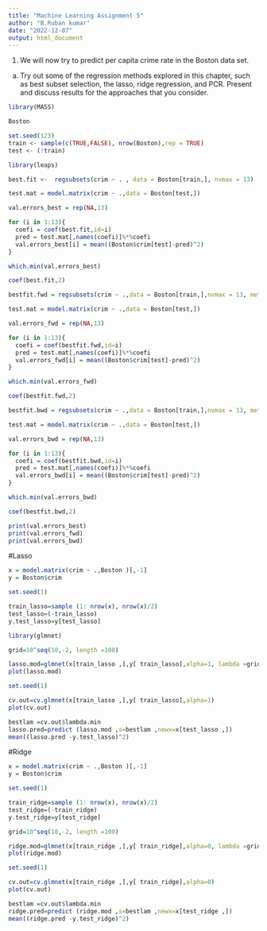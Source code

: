---
title: "Machine Learning Assignment 5"
author: "B.Ruban kumar"
date: "2022-12-07"
output: html_document
---


1.	We will now try to predict per capita crime rate in the Boston data set.

(a)	Try out some of the regression methods explored in this chapter, such as best subset selection, the lasso, ridge regression, and PCR. Present and discuss results for the approaches that you consider. 

```{r}
library(MASS)
```

```{r}
Boston
```


```{r}
set.seed(123)
train <- sample(c(TRUE,FALSE), nrow(Boston),rep = TRUE)
test <- (!train)
```

```{r}
library(leaps)
```


```{r}
best.fit <-  regsubsets(crim ~ . , data = Boston[train,], nvmax = 13)
```

```{r}
test.mat = model.matrix(crim ~ .,data = Boston[test,])
```

```{r}
val.errors_best = rep(NA,13)

for (i in 1:13){
  coefi = coef(best.fit,id=i)
  pred = test.mat[,names(coefi)]%*%coefi
  val.errors_best[i] = mean((Boston$crim[test]-pred)^2)
}
```

```{r}
which.min(val.errors_best)
```

```{r}
coef(best.fit,2)
```

```{r}
bestfit.fwd = regsubsets(crim ~ .,data = Boston[train,],nvmax = 13, method ="forward")
```


```{r}
test.mat = model.matrix(crim ~ .,data = Boston[test,])
```

```{r}
val.errors_fwd = rep(NA,13)

for (i in 1:13){
  coefi = coef(bestfit.fwd,id=i)
  pred = test.mat[,names(coefi)]%*%coefi
  val.errors_fwd[i] = mean((Boston$crim[test]-pred)^2)
}
```


```{r}
which.min(val.errors_fwd)
```

```{r}
coef(bestfit.fwd,2)
```


```{r}
bestfit.bwd = regsubsets(crim ~ .,data = Boston[train,],nvmax = 13, method ="backward")
```

```{r}
test.mat = model.matrix(crim ~ .,data = Boston[test,])
```


```{r}
val.errors_bwd = rep(NA,13)

for (i in 1:13){
  coefi = coef(bestfit.bwd,id=i)
  pred = test.mat[,names(coefi)]%*%coefi
  val.errors_bwd[i] = mean((Boston$crim[test]-pred)^2)
}
```

```{r}
which.min(val.errors_bwd)
```

```{r}
coef(bestfit.bwd,2)
```

```{r}
print(val.errors_best)
print(val.errors_fwd)
print(val.errors_bwd)
```

#Lasso

```{r}
x = model.matrix(crim ~ .,Boston )[,-1]
y = Boston$crim
```

```{r}
set.seed(1)

train_lasso=sample (1: nrow(x), nrow(x)/2)
test_lasso=(-train_lasso) 
y.test_lasso=y[test_lasso]
```

```{r}
library(glmnet)
```


```{r}
grid=10^seq(10,-2, length =100)

lasso.mod=glmnet(x[train_lasso ,],y[ train_lasso],alpha=1, lambda =grid)
plot(lasso.mod)
```

```{r}
set.seed(1)

cv.out=cv.glmnet(x[train_lasso ,],y[ train_lasso],alpha=1)
plot(cv.out)
```

```{r}
bestlam =cv.out$lambda.min
lasso.pred=predict (lasso.mod ,s=bestlam ,newx=x[test_lasso ,])
mean((lasso.pred -y.test_lasso)^2)
```

#Ridge

```{r}
x = model.matrix(crim ~ .,Boston )[,-1]
y = Boston$crim
```

```{r}
set.seed(1)

train_ridge=sample (1: nrow(x), nrow(x)/2)
test_ridge=(-train_ridge) 
y.test_ridge=y[test_ridge]
```

```{r}
grid=10^seq(10,-2, length =100)

ridge.mod=glmnet(x[train_ridge ,],y[ train_ridge],alpha=0, lambda =grid)
plot(ridge.mod)
```

```{r}
set.seed(1)

cv.out=cv.glmnet(x[train_ridge ,],y[ train_ridge],alpha=0)
plot(cv.out)
```

```{r}
bestlam =cv.out$lambda.min
ridge.pred=predict (ridge.mod ,s=bestlam ,newx=x[test_ridge ,])
mean((ridge.pred -y.test_ridge)^2)
```

